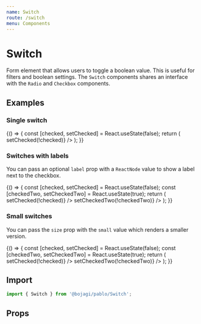 ```yaml
---
name: Switch
route: /switch
menu: Components
---
```



# Switch

Form element that allows users to toggle a boolean value. This is useful for filters and boolean settings.
The `Switch` components shares an interface with the `Radio` and `Checkbox` components.

## Examples

### Single switch

<Playground>
  {() => {
    const [checked, setChecked] = React.useState(false);
    return (
      <Switch checked={checked} onChange={() => setChecked(!checked)} />
    );
  }}
</Playground>

### Switches with labels

You can pass an optional `label` prop with a `ReactNode` value to show a label next to the checkbox.

<Playground>
  {() => {
    const [checked, setChecked] = React.useState(false);
    const [checkedTwo, setCheckedTwo] = React.useState(true);
    return (
      <Box my={-4}>
        <Switch my={4} label="Spaghetti mode" checked={checked} onChange={() => setChecked(!checked)} />
        <Switch my={4} label="Pizza mode" checked={checkedTwo} onChange={() => setCheckedTwo(!checkedTwo)} />
      </Box>
    );
  }}
</Playground>

### Small switches

You can pass the `size` prop with the `small` value which renders a smaller version.

<Playground>
  {() => {
    const [checked, setChecked] = React.useState(false);
    const [checkedTwo, setCheckedTwo] = React.useState(true);
    return (
      <Box display="flex" mx={-2}>
        <Switch mx={0.5} size="small" label="one" checked={checked} onChange={() => setChecked(!checked)} />
        <Switch mx={0.5} size="small" label="two" checked={checkedTwo} onChange={() => setCheckedTwo(!checkedTwo)} />
      </Box>
    );
  }}
</Playground>

## Import

```js
import { Switch } from '@bojagi/pablo/Switch';
```

## Props
<Props of={Switch} />
